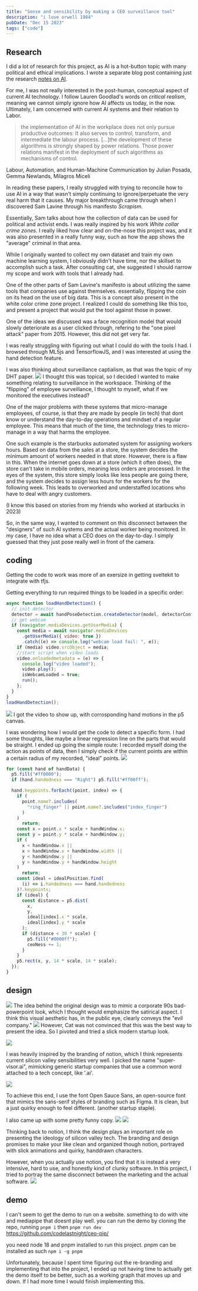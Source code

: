 ```yaml
---
title: "Sense and sensibility by making a CEO surveillance tool"
description: "i love orwell 1984"
pubDate: "Dec 15 2023"
tags: ["code"]
---
```


## Research

I did a lot of research for this project, as AI is a hot-button topic with many political and ethical implications. I wrote a separate blog post containing just the research [notes on AI](/learningjournal/notes-on-gen-ai).

For me, I was not really interested in the post-human, conceptual aspect of current AI technology. I follow Lauren Goodlad's words on _critical realism_, meaning we cannot simply ignore how AI affects us today, in the now. Ultimately, I am concerned with current AI systems and their relation to Labor.

> the implementation of AI in the workplace does not only pursue productive outcomes: It also serves to control, transform, and intermediate the labour process. […]the development of these algorithms is strongly shaped by power relations. Those power relations manifest in the deployment of such algorithms as mechanisms of control.

Labour, Automation, and Human-Machine Communication by Julian Posada, Gemma Newlands, Milagros Miceli

In reading these papers, I really struggled with trying to reconcile how to use AI in a way that wasn't simply continuing to ignore/perpetuate the very real harm that it causes. My major breakthrough came through when I discovered Sam Lavine through his manifesto _Scrapism_.

Essentially, Sam talks about how the collection of data can be used for political and activist ends. I was really inspired by his work _White collar crime zones_. I really liked how clear and on-the-nose this project was, and it was also presented in a really funny way, such as how the app shows the "average" criminal in that area.

While I originally wanted to collect my own dataset and train my own machine learning system, I obviously didn't have time, nor the skillset to accomplish such a task. After consulting cat, she suggested I should narrow my scope and work with tools that I already had.

One of the other parts of Sam Lavine's manifesto is about utilizing the same tools that companies use against themselves. essentially, flipping the coin on its head on the use of big data. This is a concept also present in the white color crime zone project. I realized I could do something like this too, and present a project that would put the tool against those in power.

One of the ideas we discussed was a face recognition model that would slowly deteriorate as a user clicked through, refering to the "one pixel attack" paper from 2015. However, this did not get very far.

I was really struggling with figuring out what I could do with the tools I had. I browsed through ML5js and TensorflowJS, and I was interested at using the hand detection feature.

I was also thinking about surveillance captialism, as that was the topic of my DHT paper.
![](<./Screenshot 2023-12-11 160333.jpg>)
I thought this was topical, so I decided I wanted to make something relating to surveillance in the workspace. Thinking of the "flipping" of employee surveillance, I thought to myself, what if we monitored the executives instead?

One of the major problems with these systems that micro-manage employees, of course, is that they are made by people (in tech) that dont know or understand the day-to-day operations and mindset of a regular employee. This means that much of the time, the technology tries to micro-manage in a way that harms the employee.

One such example is the starbucks automated system for assigning workers hours. Based on data from the sales at a store, the system decides the minimum amount of workers needed in that store. However, there is a flaw in this. When the internet goes down at a store (which it often does), the store can't take in mobile orders, meaning less orders are processed. In the eyes of the system, this store simply looks like less people are going there, and the system decides to assign less hours for the workers for the following week. This leads to overworked and understaffed locations who have to deal with angry customers.

(I know this based on stories from my friends who worked at starbucks in 2023)

So, in the same way, I wanted to comment on this disconnect between the "designers" of such AI systems and the actual worker being monitored. In my case, I have no idea what a CEO does on the day-to-day. I simply guessed that they just pose really well in front of the camera.

## coding

Getting the code to work was more of an exersize in getting sveltekit to integrate with tfjs.

Getting everything to run required things to be loaded in a specific order:

```js
async function loadHandDetection() {
  // init detector
  detector = await handPoseDetection.createDetector(model, detectorConfig);
  // get webcam
  if (navigator.mediaDevices.getUserMedia) {
    const media = await navigator.mediaDevices
      .getUserMedia({ video: true })
      .catch((e) => console.log("webcam load fail: ", e));
    if (media) video.srcObject = media;
    //start script when video loads
    video.onloadedmetadata = (e) => {
      console.log("video loaded");
      video.play();
      isWebcamLoaded = true;
      run();
    };
  }
}
loadHandDetection();
```

![](./1846bc1c-f428-48de-ac20-e3790ec0658b.gif)
I got the video to show up, with corrosponding hand motions in the p5 canvas.

I was wondering how I would get the code to detect a specific form. I had some thoughts, like maybe a linear regression line on the parts that would be straight. I ended up going the simple route: I recorded myself doing the action as points of data, then I simply check if the current points are within a certain radius of my recorded, "ideal" points.
![](./2a3c06d9-9f8e-40fc-8d68-90ba3e9e585b.gif)

```js
for (const hand of handData) {
  p5.fill("#ff0000");
  if (hand.handedness === "Right") p5.fill("#ff00ff");

  hand.keypoints.forEach((point, index) => {
    if (
      point.name?.includes(
        "ring_finger" || point.name?.includes("index_finger")
      )
    )
      return;
    const x = point.x * scale + handWindow.x;
    const y = point.y * scale + handWindow.y;
    if (
      x < handWindow.x ||
      x > handWindow.x + handWindow.width ||
      y < handWindow.y ||
      y > handWindow.y + handWindow.height
    )
      return;
    const ideal = idealPosition.find(
      (i) => i.handedness === hand.handedness
    )?.keypoints;
    if (ideal) {
      const distance = p5.dist(
        x,
        y,
        ideal[index].x * scale,
        ideal[index].y * scale
      );
      if (distance < 30 * scale) {
        p5.fill("#0000ff");
        ceoNess += 1;
      }
    }
    p5.rect(x, y, 14 * scale, 14 * scale);
  });
}
```

## design

![](<./Screenshot 2024-01-08 033355.jpg>)
The idea behind the original design was to mimic a corporate 90s bad-powerpoint look, which I thought would emphasize the satirical aspect. I think this visual aesthetic has, in the public eye, clearly conveys the "evil company."
![](<./Screenshot 2024-01-08 032416.jpg>)
However, Cat was not convinced that this was the best way to present the idea. So I pivoted and tried a slick modern startup look.

![](<./Screenshot 2024-01-08 031958.jpg>)

I was heavily inspired by the branding of notion, which I think represents current silicon valley sensibilities very well. I picked the name "super-visor.ai", mimicking generic startup companies that use a common word attached to a tech concept, like '.ai'.

![](<./Screenshot 2024-01-08 021251.jpg>)

To achieve this end, I use the font Open Sauce Sans, an open-source font that mimics the sans-serif styles of branding such as Figma. It is clean, but a just quirky enough to feel different. (another startup staple).

I also came up with some pretty funny copy.
![](<./Screenshot 2024-01-08 033244.jpg>)
![](<./Screenshot 2024-01-08 024238.jpg>)

Thinking back to notion, I think the design plays an important role on presenting the ideology of silicon valley tech. The branding and design promises to make your like clean and organized though notion, portrayed with slick animations and quirky, handdrawn characters.

However, when you actually use notion, you find that it is instead a very intensive, hard to use, and honestly kind of clunky software. In this project, I tried to portray the same disconnect between the marketing and the actual software.
![](./c55e61eb-ee72-43c9-a82d-b83e098778ab.gif)

## demo

I can't seem to get the demo to run on a website. something to do with vite and mediapipe that doesnt play well. you can run the demo by cloning the repo, running `pnpm i` then `pnpm run dev`
https://github.com/codelastnight/ceo-pip/

you need node 18 and pnpm installed to run this project. pnpm can be installed as such `npm i -g pnpm`

Unfortunately, because I spent time figuring out the re-branding and implementing that into the project, I ended up not having time to actually get the demo itself to be better, such as a working graph that moves up and down. If I had more time I would finish implementing this.

```

```
